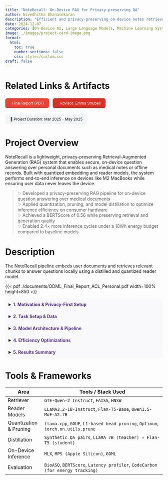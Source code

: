 ```yaml
---
title: "NoteRecall: On-Device RAG for Privacy-preserving QA"
author: Nivedhitha Dhanasekaran
description: "Efficient and privacy-preserving on-device notes retrieval and question answering system"
date: 2024-12-07
categories: [On-Device AI, Large Language Models, Machine Learning Systems, Natural Language Processing]
image: ./images/project-card-image.png
format:
  html:
    toc: true
    number-sections: false
    css: styles/custom.css
draft: false
---
```


# Related Links & Artifacts


<div style="display: flex; flex-wrap: wrap; gap: 0.75rem; margin-top: 1rem; font-size: 0.85em;">

  <a href="./documents/noterecall_final_report.pdf" target="_blank" style="background-color:#ea4335; color:white; padding:8px 16px; border-radius:6px; text-decoration:none;"><i class="bi bi-file-earmark-text" style="margin-right:6px;"></i>Final Report (PDF)</a>

  <a href="https://www.lti.cs.cmu.edu/people/faculty/strubell-emma.html" target="_blank" style="background-color:#d93025; color:white; padding:8px 16px; border-radius:6px; text-decoration:none;"><i class="bi bi-person-lines-fill" style="margin-right:6px;"></i>Advisor: Emma Strubell</a>

  <span style="background-color:#f3f4f6; color:#111; padding:8px 16px; border-radius:6px;">📅 Project Duration: Mar 2025 - May 2025</span>

</div>

# Project Overview

NoteRecall is a lightweight, privacy-preserving Retrieval-Augmented Generation (RAG) system that enables secure, on-device question answering over personal documents such as medical notes or offline records. Built with quantized embedding and reader models, the system performs end-to-end inference on devices like M2 MacBooks while ensuring user data never leaves the device.

> ✨ Developed a privacy-preserving RAG pipeline for on-device question answering over medical documents  
> ✨ Applied quantization, pruning, and model distillation to optimize inference efficiency on consumer hardware  
> ✨ Achieved a BERTScore of 0.56 while preserving retrieval and generation quality  
> ✨ Enabled 2.4× more inference cycles under a 10Wh energy budget compared to baseline models  


# Description

The NoteRecall pipeline embeds user documents and retrieves relevant chunks to answer questions locally using a distilled and quantized reader model.

{{< pdf ./documents/ODML_Final_Report_ACL_Personal.pdf width=100% height=850 >}}

<details style="background-color:#f9f9fc; border-radius:10px; padding:0.75em;"><summary><span style="color:#593196;"><b>1. Motivation & Privacy-First Setup</b></span></summary>

- Eliminates the need for cloud-based LLMs and reduces risk of data leakage  
- Designed for privacy-critical use cases like medical records and personal notes  
- Empowers users with offline, secure information retrieval  
- Ensures all computation (embedding, search, generation) remains local  

</details>

<details style="background-color:#f9f9fc; border-radius:10px; padding:0.75em;"><summary><span style="color:#593196;"><b>2. Task Setup & Data</b></span></summary>

- Input: User documents (context) and natural language queries  
- Output: Retrieved passages and generated answers  
- Dataset: BioASQ Task B medical QA corpus (3,680 docs, 300 QA pairs)  
- Metrics: BERTScore F1, end-to-end latency, energy efficiency (inferences per 10Wh)  

</details>

<details style="background-color:#f9f9fc; border-radius:10px; padding:0.75em;"><summary><span style="color:#593196;"><b>3. Model Architecture & Pipeline</b></span></summary>

- Dense retriever: GTE-Qwen-2 Instruct (1.5B)  
- Reader model: LLaMA3.2-1B or distilled Flan-T5  
- Vector store: FAISS with HNSW indexing  
- Chunking strategy: 512-token overlapping spans  
- Top-k retrieval (k=3) used as reader context  
- End-to-end inference optimized with MLX and MPS  

</details>

<details style="background-color:#f9f9fc; border-radius:10px; padding:0.75em;"><summary><span style="color:#593196;"><b>4. Efficiency Optimizations</b></span></summary>

- Quantization (Q3_K_S, Q5_K_M via llama.cpp)  
- Structured/unstructured pruning of FFNs & attention heads  
- Model distillation from LLaMA3 to Flan-T5 for latency and energy gains  
- Evaluated MoE-style readers for tradeoff exploration  

</details>

<details style="background-color:#f9f9fc; border-radius:10px; padding:0.75em;"><summary><span style="color:#593196;"><b>5. Results Summary</b></span></summary>

- BERTScore F1: 0.5693 (full-precision), 0.5597 (distilled Flan-T5)  
- Latency: Reduced from 8.5s to 1.45s (quantized models)  
- Energy: ~2.4× more inferences under 10Wh using Flan-T5  
- MoE models yielded higher accuracy but were memory inefficient on M2 hardware  

</details>

# Tools & Frameworks

| Area                      | Tools / Stack Used                                                                  |
|---------------------------|--------------------------------------------------------------------------------------|
| Retriever                 | `GTE-Qwen-2 Instruct`, `FAISS`, `HNSW`                                               |
| Reader Models             | `LLaMA3.2-1B-Instruct`, `Flan-T5-Base`, `Qwen1.5-MoE-A2.7B`                           |
| Quantization & Pruning    | `llama.cpp`, `GGUF`, `L1-based head pruning`, `Optimum`, `torch.nn.utils.prune`     |
| Distillation              | `Synthetic QA pairs`, `LLaMA 7B (teacher) → Flan-T5 (student)`                      |
| On-Device Inference       | `MLX`, `MPS (Apple Silicon)`, `GGML`                                                 |
| Evaluation                | `BioASQ`, `BERTScore`, `Latency profiler`, `CodeCarbon (for energy tracking)`          |
